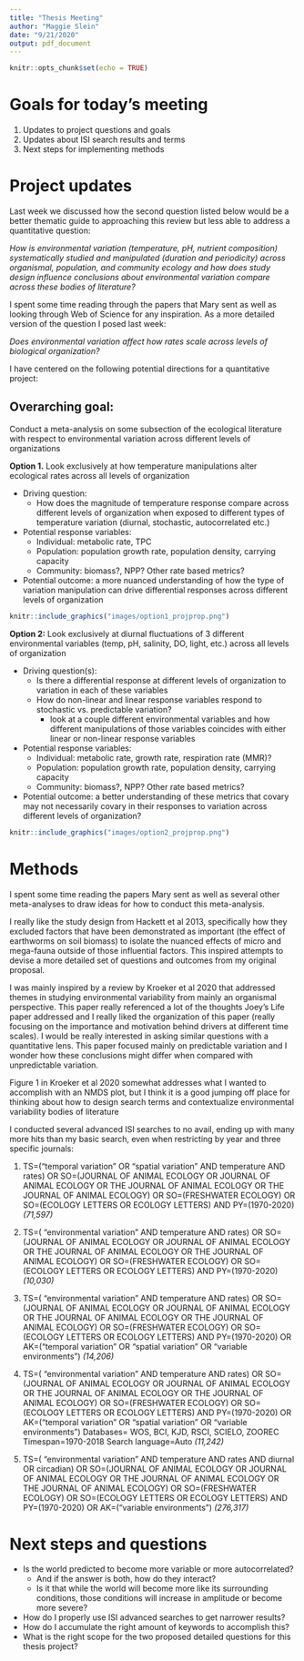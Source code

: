 ```yaml
---
title: "Thesis Meeting"
author: "Maggie Slein"
date: "9/21/2020"
output: pdf_document
---
```


```r
knitr::opts_chunk$set(echo = TRUE)
```

# Goals for today's meeting 
1. Updates to project questions and goals
2. Updates about ISI search results and terms 
3. Next steps for implementing methods

# Project updates

Last week we discussed how the second question listed below would be a better thematic guide to approaching this review but less able to address a quantitative question: 

*How is environmental variation (temperature, pH, nutrient composition) systematically studied and manipulated (duration and periodicity) across organismal, population, and community ecology and how does study design influence conclusions about environmental variation compare across these bodies of literature?*

I spent some time reading through the papers that Mary sent as well as looking through Web of Science for any inspiration. As a more detailed version of the question I posed last week: 

*Does environmental variation affect how rates scale across levels of biological organization?*

I have centered on the following potential directions for a quantitative project:

## Overarching goal:
Conduct a meta-analysis on some subsection of the ecological literature with respect to environmental variation across different levels of organizations

\newpage

**Option 1.**	Look exclusively at how temperature manipulations alter ecological rates across all levels of organization

* Driving question:
  + How does the magnitude of temperature response compare across different levels of organization when exposed to different types of temperature variation (diurnal, stochastic, autocorrelated etc.)

* Potential response variables: 
    + Individual: metabolic rate, TPC 
    +	Population: population growth rate, population density, carrying capacity
    + Community: biomass?, NPP? Other rate based metrics?
* Potential outcome: a more nuanced understanding of how the type of variation manipulation can drive differential responses across different levels of organization

```r
knitr::include_graphics("images/option1_projprop.png")
```

\newpage

**Option 2:** Look exclusively at diurnal fluctuations of 3 different environmental variables (temp, pH, salinity, DO, light, etc.) across all levels of organization 

* Driving question(s):
  + Is there a differential response at different levels of organization to variation in each of these variables 
  +	How do non-linear and linear response variables respond to stochastic vs. predictable variation?
      + look at a couple different environmental variables and how different manipulations of those variables coincides with either linear or non-linear response variables
* Potential response variables:
    + Individual: metabolic rate, growth rate, respiration rate (MMR)?
    + Population: population growth rate, population density, carrying capacity
    + Community: biomass?, NPP? Other rate based metrics?
* Potential outcome: a better understanding of these metrics that covary may not necessarily covary in their responses to variation across different levels of organization?


```r
knitr::include_graphics("images/option2_projprop.png")
```

# Methods

I spent some time reading the papers Mary sent as well as several other meta-analyses to draw ideas for how to conduct this meta-analysis. 

I really like the study design from Hackett et al 2013, specifically how they excluded factors that have been demonstrated as important (the effect of earthworms on soil biomass) to isolate the nuanced effects of micro and mega-fauna outside of those influential factors. This inspired attempts to devise a more detailed set of questions and outcomes from my original proposal. 

I was mainly inspired by a review by Kroeker et al 2020 that addressed themes in studying environmental variability from mainly an organismal perspective. This paper really referenced a lot of the thoughts Joey's Life paper addressed and I really liked the organization of this paper (really focusing on the importance and motivation behind drivers at different time scales). I would be really interested in asking similar questions with a quantitative lens. This paper focused mainly on predictable variation and I wonder how these conclusions might differ when compared with unpredictable variation. 

Figure 1 in Kroeker et al 2020 somewhat addresses what I wanted to accomplish with an NMDS plot, but I think it is a good jumping off place for thinking about how to design search terms and contextualize environmental variability bodies of literature

I conducted several advanced ISI searches to no avail, ending up with many more hits than my basic search, even when restricting by year and three specific journals:

1. TS=(“temporal variation” OR “spatial variation” AND temperature AND rates) OR SO=(JOURNAL OF ANIMAL ECOLOGY OR JOURNAL OF ANIMAL ECOLOGY OR THE JOURNAL OF ANIMAL ECOLOGY OR THE JOURNAL OF ANIMAL ECOLOGY) OR SO=(FRESHWATER ECOLOGY) OR SO=(ECOLOGY LETTERS OR ECOLOGY LETTERS) AND PY=(1970-2020) *(71,597)*

2. TS=( "environmental variation" AND temperature AND rates) OR SO=(JOURNAL OF ANIMAL ECOLOGY OR JOURNAL OF ANIMAL ECOLOGY OR THE JOURNAL OF ANIMAL ECOLOGY OR THE JOURNAL OF ANIMAL ECOLOGY) OR SO=(FRESHWATER ECOLOGY) OR SO=(ECOLOGY LETTERS OR ECOLOGY LETTERS) AND PY=(1970-2020) *(10,030)*

3. TS=( "environmental variation" AND temperature AND rates) OR SO=(JOURNAL OF ANIMAL ECOLOGY OR JOURNAL OF ANIMAL ECOLOGY OR THE JOURNAL OF ANIMAL ECOLOGY OR THE JOURNAL OF ANIMAL ECOLOGY) OR SO=(FRESHWATER ECOLOGY) OR SO=(ECOLOGY LETTERS OR ECOLOGY LETTERS) AND PY=(1970-2020) OR AK=("temporal variation" OR "spatial variation" OR "variable environments")  *(14,206)*

4. TS=( "environmental variation" AND temperature AND rates) OR SO=(JOURNAL OF ANIMAL ECOLOGY OR JOURNAL OF ANIMAL ECOLOGY OR THE JOURNAL OF ANIMAL ECOLOGY OR THE JOURNAL OF ANIMAL ECOLOGY) OR SO=(FRESHWATER ECOLOGY) OR SO=(ECOLOGY LETTERS OR ECOLOGY LETTERS) AND PY=(1970-2020) OR AK=("temporal variation" OR "spatial variation" OR "variable environments") 
Databases= WOS, BCI, KJD, RSCI, SCIELO, ZOOREC 
Timespan=1970-2018
Search language=Auto  *(11,242)*

5. TS=( "environmental variation" AND temperature AND rates AND diurnal OR circadian) OR SO=(JOURNAL OF ANIMAL ECOLOGY OR JOURNAL OF ANIMAL ECOLOGY OR THE JOURNAL OF ANIMAL ECOLOGY OR THE JOURNAL OF ANIMAL ECOLOGY) OR SO=(FRESHWATER ECOLOGY) OR SO=(ECOLOGY LETTERS OR ECOLOGY LETTERS) AND PY=(1970-2020) OR AK=("variable environments")
*(276,317)*


\newpage
# Next steps and questions 
* Is the world predicted to become more variable or more autocorrelated? 
    + And if the answer is both, how do they interact? 
    + Is it that while the world will become more like its surrounding conditions, those conditions will increase in amplitude or become more severe?
* How do I properly use ISI advanced searches to get narrower results?
* How do I accumulate the right amount of keywords to accomplish this?
* What is the right scope for the two proposed detailed questions for this thesis project?